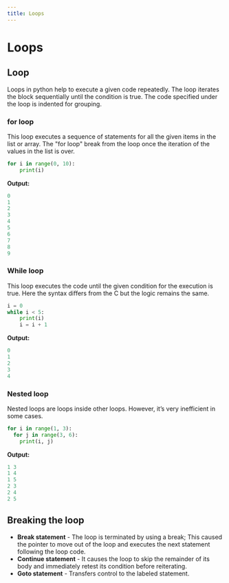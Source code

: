 ---
title: Loops
---

# Loops
## Loop
Loops in python help to execute a given code repeatedly. The loop iterates the block sequentially until the condition is true. The code specified under the loop is indented for grouping.

### for loop
This loop executes a sequence of statements for all the given items in the list or array. The "for loop" break from the loop once the iteration of the values in the list is over.

```python
for i in range(0, 10):
    print(i)
```

**Output:**
```python
0
1
2
3
4
5
6
7
8
9
```

### While loop
This loop executes the code until the given condition for the execution is true. Here the syntax differs from the C but the logic remains the same.

```python
i = 0
while i < 5:
    print(i)
    i = i + 1
```

**Output:**
```python
0
1
2
3
4
```

### Nested loop
Nested loops are loops inside other loops. However, it’s very inefficient in some cases.

```python
for i in range(1, 3):
  for j in range(3, 6):
    print(i, j)
```

**Output:**
```python
1 3
1 4
1 5
2 3
2 4
2 5
```

## Breaking the loop
- **Break statement** - The loop is terminated by using a break; This caused the pointer to move out of the loop and executes the next statement following the loop code.
- **Continue statement** -  It causes the loop to skip the remainder of its body and immediately retest its condition before reiterating.
- **Goto statement** - Transfers control to the labeled statement.